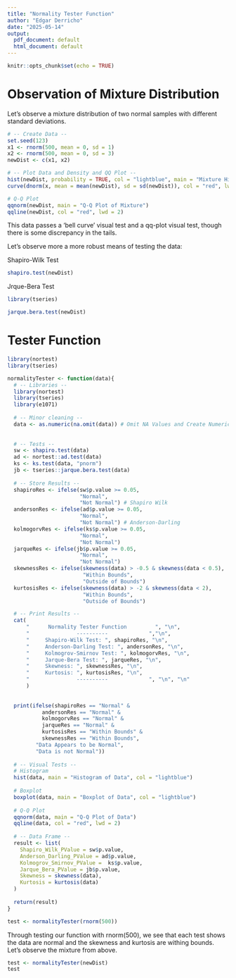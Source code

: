 ---
title: "Normality Tester Function"
author: "Edgar Derricho"
date: "2025-05-14"
output:
  pdf_document: default
  html_document: default
---

```{r setup, include=FALSE}
knitr::opts_chunk$set(echo = TRUE)
```

# Observation of Mixture Distribution

Let's observe a mixture distribution of two normal samples with different standard deviations.
```{r}
# -- Create Data --
set.seed(123)
x1 <- rnorm(500, mean = 0, sd = 1)
x2 <- rnorm(500, mean = 0, sd = 3)
newDist <- c(x1, x2)

# -- Plot Data and Density and QQ Plot --
hist(newDist, probability = TRUE, col = "lightblue", main = "Mixture Histogram")
curve(dnorm(x, mean = mean(newDist), sd = sd(newDist)), col = "red", lwd = 2, add = TRUE)

# Q-Q Plot
qqnorm(newDist, main = "Q-Q Plot of Mixture")
qqline(newDist, col = "red", lwd = 2)

```

This data passes a 'bell curve' visual test and a qq-plot visual test, though there is some discrepancy in the tails.

Let's observe more a more robust means of testing the data:

Shapiro-Wilk Test
```{r}
shapiro.test(newDist)
```

Jrque-Bera Test
```{r}
library(tseries)

jarque.bera.test(newDist)
```

# Tester Function

```{r}
library(nortest)
library(tseries)

normalityTester <- function(data){
  # -- Libraries --
  library(nortest)
  library(tseries)
  library(e1071)
  
  # -- Minor cleaning --
  data <- as.numeric(na.omit(data)) # Omit NA Values and Create Numeric
  
  
  # -- Tests --
  sw <- shapiro.test(data)
  ad <- nortest::ad.test(data)
  ks <- ks.test(data, "pnorm")
  jb <- tseries::jarque.bera.test(data)
  
  # -- Store Results --
  shapiroRes <- ifelse(sw$p.value >= 0.05,
                       "Normal",
                       "Not Normal") # Shapiro Wilk
  andersonRes <- ifelse(ad$p.value >= 0.05,
                       "Normal",
                       "Not Normal") # Anderson-Darling
  kolmogorvRes <- ifelse(ks$p.value >= 0.05,
                       "Normal",
                       "Not Normal")
  jarqueRes <- ifelse(jb$p.value >= 0.05,
                       "Normal",
                       "Not Normal")
  skewnessRes <- ifelse(skewness(data) > -0.5 & skewness(data < 0.5),
                        "Within Bounds",
                        "Outside of Bounds")
  kurtosisRes <- ifelse(skewness(data) > -2 & skewness(data < 2),
                        "Within Bounds",
                        "Outside of Bounds")

  # -- Print Results --
  cat(
      "      Normality Tester Function         ", "\n", 
      "               ----------             ","\n",
      "     Shapiro-Wilk Test: ", shapiroRes, "\n",
      "     Anderson-Darling Test: ", andersonRes, "\n",
      "     Kolmogrov-Smirnov Test: ", kolmogorvRes, "\n",
      "     Jarque-Bera Test: ", jarqueRes, "\n",
      "     Skewness: ", skewnessRes, "\n",
      "     Kurtosis: ", kurtosisRes, "\n",
      "               ----------             ", "\n", "\n"
      )
  
  
  print(ifelse(shapiroRes == "Normal" &
           andersonRes == "Normal" &
           kolmogorvRes == "Normal" &
           jarqueRes == "Normal" &
           kurtosisRes == "Within Bounds" &
           skewnessRes == "Within Bounds",
         "Data Appears to be Normal",
         "Data is not Normal"))
  
  # -- Visual Tests --
  # Histogram
  hist(data, main = "Histogram of Data", col = "lightblue")
  
  # Boxplot
  boxplot(data, main = "Boxplot of Data", col = "lightblue")
  
  # Q-Q Plot
  qqnorm(data, main = "Q-Q Plot of Data")
  qqline(data, col = "red", lwd = 2)
  
  # -- Data Frame --
  result <- list(
    Shapiro_Wilk_PValue = sw$p.value,
    Anderson_Darling_PValue = ad$p.value,
    Kolmogrov_Smirnov_PValue =  ks$p.value,
    Jarque_Bera_PValue = jb$p.value,
    Skewness = skewness(data),
    Kurtosis = kurtosis(data)
  )
  
  return(result)
}

test <- normalityTester(rnorm(500))
```

Through testing our function with rnorm(500), we see that each test shows the data are normal and the skewness and kurtosis are withing bounds. Let's observe the mixture from above.

```{r}
test <- normalityTester(newDist)
test
```

